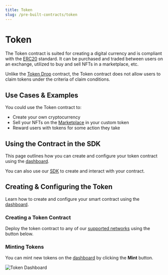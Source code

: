 ```yaml
---
title: Token
slug: /pre-built-contracts/token
---
```



# Token

<div className="deployContractBtnContainer" style={{ marginTop: -70 }}>
  <DeployThisContractButton
    link={"https://thirdweb.com/contracts/new/pre-built/token/token"}
    contractType="token"
  />
</div>

The Token contract is suited for creating a digital currency and is compliant with the [ERC20](https://eips.ethereum.org/EIPS/eip-20) standard.
It can be purchased and traded between users on an exchange, utilized to buy and sell NFTs in a marketplace, etc.

Unlike the [Token Drop](/pre-built-contracts/token-drop) contract, the Token contract does not allow users to claim tokens under the
criteria of claim conditions.

## Use Cases & Examples

You could use the Token contract to:

- Create your own cryptocurrency
- Sell your NFTs on the [Marketplace](/pre-built-contracts/marketplace) in your custom token
- Reward users with tokens for some action they take

<div className="row" style={{ marginBottom: 24 }}>
  <div className="col col--6" style={{ marginTop: 8 }}>
    <QuickstartCard
      name="Guide: Create A Token Contract & Mint Supply Using the SDK"
      link="https://blog.thirdweb.com/guides/create-your-currency-with-typescript-sdk"
      image="/assets/icons/education.png"
    />
  </div>
  <div className="col col--6" style={{ marginTop: 8 }}>
    <QuickstartCard
      name="Guide: Check Token Balance using the SDK"
      link="https://blog.thirdweb.com/guides/token-button-react"
      image="/assets/icons/education.png"
    />
  </div>
</div>

<!-- ## Smart Contract Design

For a detailed exploration of how our drop smart contracts work, why they were built,
and their limitations, visit our [Drop Design Doc](/contracts/design/Drop)!

<div className="row" style={{ marginBottom: 24 }}>
  <div className="col col--12" style={{ marginTop: 8 }}>
    <QuickstartCard
      name="Drop Smart Contract Design Document"
      link="/contracts/design/Drop"
      image="/assets/icons/drop.png"
    />
  </div>
</div> -->

## Using the Contract in the SDK

This page outlines how you can create and configure your token contract using the [dashboard](https://thirdweb.com/dashboard).

You can also use our [SDK](/sdk) to create and interact with your contract.

<div className="row" style={{ marginBottom: 24 }}>
  <div className="col col--12" style={{ marginTop: 8 }}>
    <QuickstartCard
      name="Using the Token Drop Contract in the SDK"
      link="/sdk/interacting-with-contracts/token"
      image="/assets/icons/token.png"
    />
  </div>
</div>

## Creating & Configuring the Token

Learn how to create and configure your smart contract using the [dashboard](https://thirdweb.com/dashboard).

### Creating a Token Contract

Deploy the token contract to any of our
[supported networks](https://blog.thirdweb.com/guides/which-network-should-you-use) using the button below.

<div style={{ width: "fit-content" }}>
  <DeployThisContractButton
    link={"https://thirdweb.com/contracts/new/pre-built/token/token"}
    contractType="token"
  />
</div>

### Minting Tokens

You can mint new tokens on the [dashboard](https://thirdweb.com/dashboard) by clicking the **Mint** button.

![Token Dashboard](../assets/token-dashboard.png)
